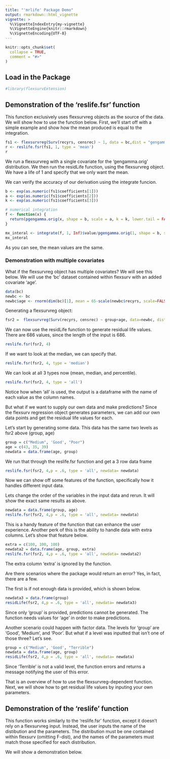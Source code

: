 ```yaml
---
title: "'mrlife' Package Demo"
output: rmarkdown::html_vignette
vignette: >
  %\VignetteIndexEntry{my-vignette}
  %\VignetteEngine{knitr::rmarkdown}
  %\VignetteEncoding{UTF-8}
---
```


```r
knitr::opts_chunk$set(
  collapse = TRUE,
  comment = "#>"
)
```
## Load in the Package
```r
#library(flexsurvExtension)
```
## Demonstration of the 'reslife.fsr' function
This function exclusively uses flexsurvreg objects as the source of the data. We will show 
how to use the function below. First, we'll start off with a simple example and show how the mean 
produced is equal to the integration. 
```r
fs1 <- flexsurvreg(Surv(recyrs, censrec) ~ 1, data = bc,dist = "gengamma.orig")
r <- reslife.fsr(fs1, 1, type = 'mean')
r
```
We run a flexsurvreg with a single covariate for the 'gengamma.orig'
distribution. We then run the residLife function, using the flexsurvreg object. 
We have a life of 1 and specify that we only want the mean. 

We can verify the accuracy of our derivation using the integrate funcion. 
```r

b <- exp(as.numeric(fs1$coefficients[1]))
a <- exp(as.numeric(fs1$coefficients[2]))
k <- exp(as.numeric(fs1$coefficients[3]))

# numerical integration
f <- function(x) {
  return(pgengamma.orig(x, shape = b, scale = a, k = k, lower.tail = FALSE))
}

mx_interal <- integrate(f, 1, Inf)$value/pgengamma.orig(1, shape = b, scale = a, k = k, lower.tail = FALSE)
mx_interal
```

As you can see, the mean values are the same. 

### Demonstration with multiple covariates

What if the flexsurvreg object has multiple covariates? We will see this below. 
We will use the 'bc' dataset contained within flexsurv with an added covariate
'age'. 
```r
data(bc)
newbc <- bc
newbc$age <- rnorm(dim(bc)[1], mean = 65-scale(newbc$recyrs, scale=FALSE),sd = 5)
```

Generating a flexsurvreg object:
```r
fsr2 =  flexsurvreg(Surv(recyrs, censrec) ~ group+age, data=newbc, dist = 'weibull')
```

We can now use the residLife function to generate residual life values. There are 686 values,
since the length of the input is 686. 

```r
reslife.fsr(fsr2, 4)
```
If we want to look at the median, we can specify that.

```r
reslife.fsr(fsr2, 4, type = 'median')
```
We can look at all 3 types now (mean, median, and percentile).

```r
reslife.fsr(fsr2, 4, type = 'all')
```
Notice how when 'all' is used, the output is a dataframe with the name of each value 
as the column names. 

But what if we want to supply our own data and make predictions? Since the flexsurv regression
object generates parameters, we can add our own data points and get the residual life values for each. 

Let's start by generating some data. This data has the same two levels as fsr2 above (group, age)
```r
group = c("Medium", 'Good', "Poor")
age = c(43, 35, 39)
newdata = data.frame(age, group)
```

We run that through the reslife.fsr function and get a 3 row data frame

```r
reslife.fsr(fsr2, 4,p = .6, type = 'all', newdata= newdata)
```

Now we can show off some features of the function, specifically how it handles 
different input data. 

Lets change the order of the variables in the input data and rerun. It will show the exact same 
results as above. 
```r
newdata = data.frame(group, age)
reslife.fsr(fsr2, 4,p = .6, type = 'all', newdata= newdata)
```

This is a handy feature of the function that can enhance the user experience. Another perk of this is the 
ability to handle data with extra columns. Let's show that feature below. 

```r
extra = c(100, 100, 100)
newdata2 = data.frame(age, group, extra)
reslife.fsr(fsr2, 4,p = .6, type = 'all', newdata= newdata2)
```

The extra column 'extra' is ignored by the function. 

Are there scenarios where the package would return an error? Yes, in fact, there are a few. 

The first is if not enough data is provided, which is shown below. 
```r
newdata3 = data.frame(group)
residLife(fsr2, 4,p = .6, type = 'all', newdata= newdata3)
```

Since only 'group' is provided, predictions cannot be generated. The function needs values for 
'age' in order to make predictions. 

Another scenario could happen with factor data. The levels for 'group' are 'Good', 'Medium',
and 'Poor'. But what if a level was inputted that isn't one of those three? Let's see.

```r
group = c("Medium", 'Good', "Terrible")
newdata = data.frame(age, group)
residLife(fsr2, 4,p = .6, type = 'all', newdata= newdata)
```

Since 'Terrible' is not a valid level, the function errors and returns a message notifying the user of
this error. 

That is an overview of how to use the flexsurvreg-dependent function. Next, we will show how to get 
residual life values by inputing your own parameters. 

## Demonstration of the 'reslife' function

This function works similarly to the 'reslife.fsr' function, except it doesn't rely on a flexsurvreg input. 
Instead, the user inputs the name of the distibution and the parameters. The distribution must be one contained 
within flexsurv (omitting F-dist), and the names of the parameters must match those specified for each distribution. 

We will show a demonstration below. 
```r

```












